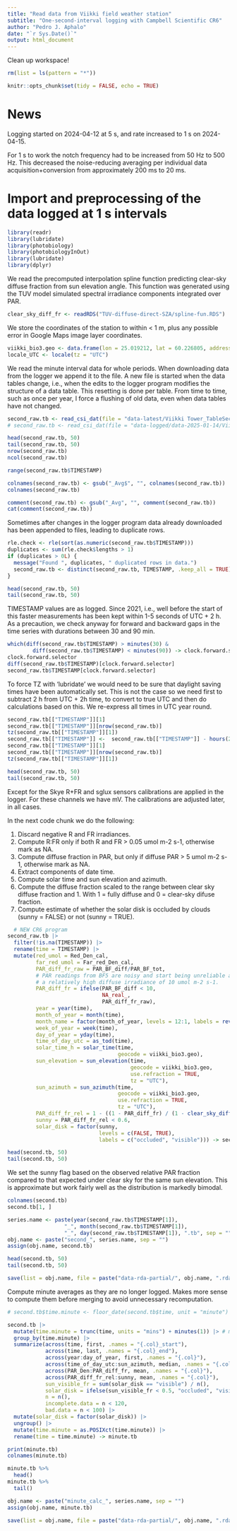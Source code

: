 ```yaml
---
title: "Read data from Viikki field weather station"
subtitle: "One-second-interval logging with Campbell Scientific CR6"
author: "Pedro J. Aphalo"
date: "`r Sys.Date()`"
output: html_document
---
```


Clean up workspace!

```r
rm(list = ls(pattern = "*"))
```

```r
knitr::opts_chunk$set(tidy = FALSE, echo = TRUE)
```

# News

Logging started on 2024-04-12 at 5 s, and rate increased to 1 s on 2024-04-15.

For 1 s to work the notch frequency had to be increased from 50 Hz to 500 Hz.
This decreased the noise-reducing averaging per individual data 
acquisition+conversion from approximately 200 ms to 20 ms.


# Import and preprocessing of the data logged at 1 s intervals

```r
library(readr)
library(lubridate)
library(photobiology)
library(photobiologyInOut)
library(lubridate)
library(dplyr)
```

We read the precomputed interpolation spline function predicting clear-sky diffuse fraction from sun elevation angle. This function was generated using the TUV model simulated spectral irradiance components integrated over PAR.

```r
clear_sky_diff_fr <- readRDS("TUV-diffuse-direct-SZA/spline-fun.RDS")
```

We store the coordinates of the station to within < 1 m, plus any possible error in Google Maps image layer coordinates.

```r
viikki_bio3.geo <- data.frame(lon = 25.019212, lat = 60.226805, address = "BIO3, Viikki")
locale_UTC <- locale(tz = "UTC")
```

We read the minute interval data for whole periods. When downloading data from the logger we append it to the file. A new file is started when the data tables change, i.e., when the edits to the logger program modifies the structure of a data table. This resetting is done per table. From time to time, such as once per year, I force a flushing of old data, even when data tables have not changed. 

```r
second_raw.tb <- read_csi_dat(file = "data-latest/Viikki Tower_TableSecond.dat", locale = locale_UTC)
# second_raw.tb <- read_csi_dat(file = "data-logged/data-2025-01-14/Viikki Tower_TableSecond.dat", locale = locale_UTC)

head(second_raw.tb, 50)
tail(second_raw.tb, 50)
nrow(second_raw.tb)
ncol(second_raw.tb)

range(second_raw.tb$TIMESTAMP)
```

```r
colnames(second_raw.tb) <- gsub("_Avg$", "", colnames(second_raw.tb))
colnames(second_raw.tb)
```

```r
comment(second_raw.tb) <- gsub("_Avg", "", comment(second_raw.tb))
cat(comment(second_raw.tb))
```

Sometimes after changes in the logger program data already downloaded has been
appended to files, leading to duplicate rows.

```r
rle.check <- rle(sort(as.numeric(second_raw.tb$TIMESTAMP)))
duplicates <- sum(rle.check$lengths > 1)
if (duplicates > 0L) {
  message("Found ", duplicates, " duplicated rows in data.")
  second_raw.tb <- distinct(second_raw.tb, TIMESTAMP, .keep_all = TRUE)
}

head(second_raw.tb, 50)
tail(second_raw.tb, 50)
```

TIMESTAMP values are as logged. Since 2021, i.e., well before the start of this faster measurements has been kept within 1-5 seconds of UTC + 2 h. As a precaution, we check anyway for forward and backward gaps in the time series with durations between 30 and 90 min.

```r
which(diff(second_raw.tb$TIMESTAMP) > minutes(30) &
        diff(second_raw.tb$TIMESTAMP) < minutes(90)) -> clock.forward.selector
clock.forward.selector
diff(second_raw.tb$TIMESTAMP)[clock.forward.selector]
second_raw.tb$TIMESTAMP[clock.forward.selector]
```


To force TZ with 'lubridate' we would need to be sure that daylight saving times have been automatically set. This is not the case so we need first to subtract 2 h from UTC + 2h time, to convert to true UTC and then do calculations based on this. We re-express all times in UTC year round.

```r
second_raw.tb[["TIMESTAMP"]][1]
second_raw.tb[["TIMESTAMP"]][nrow(second_raw.tb)]
tz(second_raw.tb[["TIMESTAMP"]][1])
second_raw.tb[["TIMESTAMP"]] <-  second_raw.tb[["TIMESTAMP"]] - hours(2) # UTC + 2h -> UTC
second_raw.tb[["TIMESTAMP"]][1]
second_raw.tb[["TIMESTAMP"]][nrow(second_raw.tb)]
tz(second_raw.tb[["TIMESTAMP"]][1])

head(second_raw.tb, 50)
tail(second_raw.tb, 50)

```
Except for the Skye R+FR and sglux sensors calibrations are applied in the logger. For these channels we have mV. The calibrations are adjusted later, in all cases. 

In the next code chunk we do the following:

1. Discard negative R and FR irradiances.
2. Compute R:FR only if both R and FR > 0.05 umol m-2 s-1, otherwise mark as NA.
3. Compute diffuse fraction in PAR, but only if diffuse PAR > 5 umol m-2 s-1, otherwise mark as NA.
4. Extract components of date time.
5. Compute solar time and sun elevation and azimuth.
6. Compute the diffuse fraction scaled to the range between clear sky diffuse fraction and 1. With 1 = fully diffuse and 0 = clear-sky difuse fraction.
7. Compute estimate of whether the solar disk is occluded by clouds (sunny = FALSE) or not (sunny = TRUE).

```r
  # NEW CR6 program
second_raw.tb |>
  filter(!is.na(TIMESTAMP)) |>
  rename(time = TIMESTAMP) |>
  mutate(red_umol = Red_Den_cal,
         far_red_umol = Far_red_Den_cal,
         PAR_diff_fr_raw = PAR_BF_diff/PAR_BF_tot,
         # PAR readings from BF5 are noisy and start being unreliable at
         # a relatively high diffuse irradiance of 10 umol m-2 s-1.
         PAR_diff_fr = ifelse(PAR_BF_diff < 10,
                              NA_real_,
                              PAR_diff_fr_raw),
         year = year(time),
         month_of_year = month(time),
         month_name = factor(month_of_year, levels = 12:1, labels = rev(month.name)),
         week_of_year = week(time),
         day_of_year = yday(time),
         time_of_day_utc = as_tod(time),
         solar_time_h = solar_time(time, 
                                   geocode = viikki_bio3.geo),
         sun_elevation = sun_elevation(time, 
                                       geocode = viikki_bio3.geo, 
                                       use.refraction = TRUE,
                                       tz = "UTC"),
         sun_azimuth = sun_azimuth(time, 
                                   geocode = viikki_bio3.geo, 
                                   use.refraction = TRUE,
                                   tz = "UTC"),
         PAR_diff_fr_rel = 1 - ((1 - PAR_diff_fr) / (1 - clear_sky_diff_fr(sun_elevation))),
         sunny = PAR_diff_fr_rel < 0.6,
         solar_disk = factor(sunny,
                             levels = c(FALSE, TRUE),
                             labels = c("occluded", "visible"))) -> second.tb

head(second.tb, 50)
tail(second.tb, 50)

```

We set the sunny flag based on the observed relative PAR fraction compared to that expected under clear sky for the same sun elevation. This is approximate but work fairly well as the distribution is markedly bimodal.

```r
colnames(second.tb)
second.tb[1, ]
```


```r
series.name <- paste(year(second_raw.tb$TIMESTAMP[1]),
                  "_", month(second_raw.tb$TIMESTAMP[1]), 
                  "_", day(second_raw.tb$TIMESTAMP[1]), ".tb", sep = "")
obj.name <- paste("second_", series.name, sep = "")
assign(obj.name, second.tb)

head(second.tb, 50)
tail(second.tb, 50)

save(list = obj.name, file = paste("data-rda-partial/", obj.name, ".rda", sep = ""))
```

Compute minute averages as they are no longer logged. Makes more sense to
compute them before merging to avoid unnecessary recomputation.

```r
# second.tb$time.minute <- floor_date(second.tb$time, unit = "minute")

second.tb |>
  mutate(time.minute = trunc(time, units = "mins") + minutes(1)) |> # match FMI timing
  group_by(time.minute) |>
  summarize(across(time, first, .names = "{.col}_start"),
            across(time, last, .names = "{.col}_end"),
            across(year:day_of_year, first, .names = "{.col}"),
            across(time_of_day_utc:sun_azimuth, median, .names = "{.col}"),
            across(PAR_Den:PAR_diff_fr, mean, .names = "{.col}"),
            across(PAR_diff_fr_rel:sunny, mean, .names = "{.col}"),
            sun_visible_fr = sum(solar_disk == "visible") / n(),
            solar_disk = ifelse(sun_visible_fr < 0.5, "occluded", "visible"),
            n = n(),
            incomplete.data = n < 120,
            bad.data = n < 100) |>
  mutate(solar_disk = factor(solar_disk)) |>
  ungroup() |>
  mutate(time.minute = as.POSIXct(time.minute)) |>
  rename(time = time.minute) -> minute.tb

print(minute.tb)
colnames(minute.tb)
```


```r
minute.tb %>%
  head()
minute.tb %>%
  tail()
```

```r
obj.name <- paste("minute_calc_", series.name, sep = "")
assign(obj.name, minute.tb)

save(list = obj.name, file = paste("data-rda-partial/", obj.name, ".rda", sep = ""))
```

